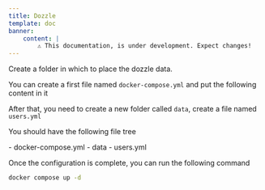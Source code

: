 ```yaml
---
title: Dozzle
template: doc
banner:
    content: |
        ⚠️ This documentation, is under development. Expect changes!
---
```



<WarnBanner />

Create a folder in which to place the dozzle data.

You can create a first file named `docker-compose.yml` and put the following content in it

<ShowCode url="https://raw.githubusercontent.com/gamingdy/My-HomeLab/refs/heads/main/dozzle/docker-compose.yml" language="yml" title="docker-compose.yml" />

After that, you need to create a new folder called `data`, create a file named `users.yml`

<ShowCode url="https://raw.githubusercontent.com/gamingdy/My-HomeLab/refs/heads/main/dozzle/data/users.yml" language="yml" title="data/users.yml" />

You should have the following file tree

<FileTree>
- docker-compose.yml
- data
    - users.yml
</FileTree>

Once the configuration is complete, you can run the following command

```bash
docker compose up -d
```
